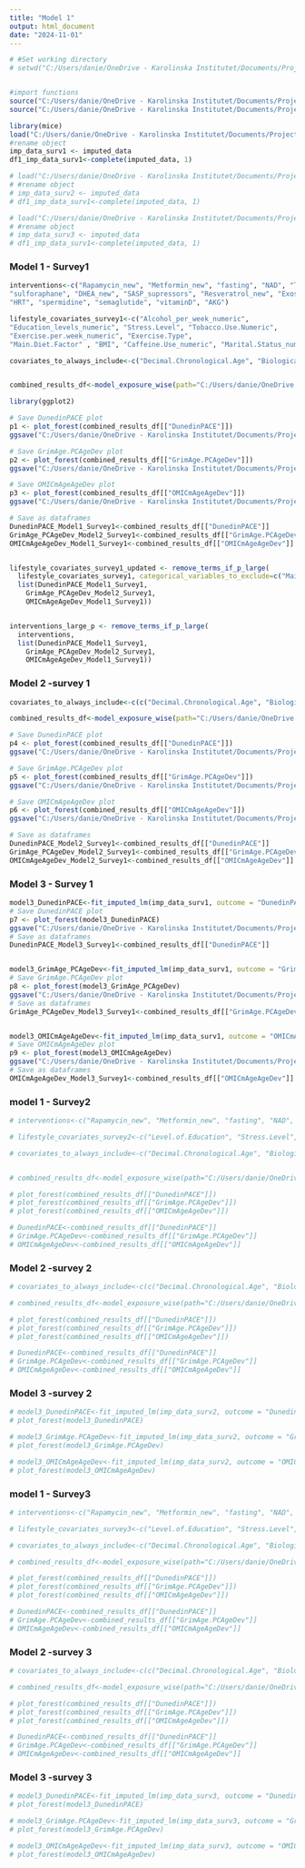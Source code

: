 ```yaml
---
title: "Model 1"
output: html_document
date: "2024-11-01"
---
```

```r
# #Set working directory
# setwd("C:/Users/danie/OneDrive - Karolinska Institutet/Documents/Project 2 - Vscode/Program")


#import functions
source("C:/Users/danie/OneDrive - Karolinska Institutet/Documents/Project 2 - Vscode/Program/modelingFunctions.R")
source("C:/Users/danie/OneDrive - Karolinska Institutet/Documents/Project 2 - Vscode/Program/plot_forest().R")


```

```r
library(mice)
load("C:/Users/danie/OneDrive - Karolinska Institutet/Documents/Project 2 - Vscode/Output/imputed_survey1")
#rename object
imp_data_surv1 <- imputed_data
df1_imp_data_surv1<-complete(imputed_data, 1)

# load("C:/Users/danie/OneDrive - Karolinska Institutet/Documents/Project 2 - Vscode/Output/imputed_survey2.RData")
# #rename object
# imp_data_surv2 <- imputed_data
# df1_imp_data_surv1<-complete(imputed_data, 1)

# load("C:/Users/danie/OneDrive - Karolinska Institutet/Documents/Project 2 - Vscode/Output/imputed_survey3.RData")
# #rename object
# imp_data_surv3 <- imputed_data
# df1_imp_data_surv1<-complete(imputed_data, 1)
```

### Model 1 - Survey1
```r
interventions<-c("Rapamycin_new", "Metformin_new", "fasting", "NAD", "TA65", 
"sulforaphane", "DHEA_new", "SASP_supressors", "Resveratrol_new", "Exosomes", 
"HRT", "spermidine", "semaglutide", "vitaminD", "AKG")

lifestyle_covariates_survey1<-c("Alcohol_per_week_numeric",  
"Education_levels_numeric", "Stress.Level", "Tobacco.Use.Numeric", 
"Exercise.per.week_numeric", "Exercise.Type",
"Main.Diet.Factor" , "BMI", "Caffeine.Use_numeric", "Marital.Status_numeric", "Sexual.Frequency_numeric", "Hours.of.sleep.per.night_numeric")

covariates_to_always_include<-c("Decimal.Chronological.Age", "Biological.Sex" )


combined_results_df<-model_exposure_wise(path="C:/Users/danie/OneDrive - Karolinska Institutet/Documents/Project 2 - Vscode/Output/imputed_survey1", outcome_vars=c("DunedinPACE", "GrimAge.PCAgeDev", "OMICmAgeAgeDev"), exposure_vars=c(interventions,lifestyle_covariates_survey1), covariate_vars = covariates_to_always_include)

library(ggplot2)

# Save DunedinPACE plot
p1 <- plot_forest(combined_results_df[["DunedinPACE"]])
ggsave("C:/Users/danie/OneDrive - Karolinska Institutet/Documents/Project 2 - Vscode/Output/DunedinPACE_Model1_Survey1_plot.png", plot = p1)

# Save GrimAge.PCAgeDev plot
p2 <- plot_forest(combined_results_df[["GrimAge.PCAgeDev"]])
ggsave("C:/Users/danie/OneDrive - Karolinska Institutet/Documents/Project 2 - Vscode/Output/GrimAge_PCAgeDev_Model1_Survey1_plot.png", plot = p2)

# Save OMICmAgeAgeDev plot
p3 <- plot_forest(combined_results_df[["OMICmAgeAgeDev"]])
ggsave("C:/Users/danie/OneDrive - Karolinska Institutet/Documents/Project 2 - Vscode/Output/OMICmAgeAgeDev_Model1_Survey1_plot.png", plot = p3)

# Save as dataframes
DunedinPACE_Model1_Survey1<-combined_results_df[["DunedinPACE"]]
GrimAge_PCAgeDev_Model2_Survey1<-combined_results_df[["GrimAge.PCAgeDev"]]
OMICmAgeAgeDev_Model1_Survey1<-combined_results_df[["OMICmAgeAgeDev"]]


lifestyle_covariates_survey1_updated <- remove_terms_if_p_large(
  lifestyle_covariates_survey1, categorical_variables_to_exclude=c("Main.Diet.Factor", "Exercise.Type"),
  list(DunedinPACE_Model1_Survey1, 
    GrimAge_PCAgeDev_Model2_Survey1, 
    OMICmAgeAgeDev_Model1_Survey1))


interventions_large_p <- remove_terms_if_p_large(
  interventions, 
  list(DunedinPACE_Model1_Survey1, 
    GrimAge_PCAgeDev_Model2_Survey1, 
    OMICmAgeAgeDev_Model1_Survey1))

```

### Model 2 -survey 1
```r
covariates_to_always_include<-c(c("Decimal.Chronological.Age", "Biological.Sex", lifestyle_covariates_survey1_updated ))

combined_results_df<-model_exposure_wise(path="C:/Users/danie/OneDrive - Karolinska Institutet/Documents/Project 2 - Vscode/Output/imputed_survey1", outcome_vars=c("DunedinPACE", "GrimAge.PCAgeDev", "OMICmAgeAgeDev"), exposure_vars=interventions_large_p, covariate_vars = covariates_to_always_include)

# Save DunedinPACE plot
p4 <- plot_forest(combined_results_df[["DunedinPACE"]])
ggsave("C:/Users/danie/OneDrive - Karolinska Institutet/Documents/Project 2 - Vscode/Output/DunedinPACE_Model2_Survey1_plot.png", plot = p4)

# Save GrimAge.PCAgeDev plot
p5 <- plot_forest(combined_results_df[["GrimAge.PCAgeDev"]])
ggsave("C:/Users/danie/OneDrive - Karolinska Institutet/Documents/Project 2 - Vscode/Output/GrimAge_PCAgeDev_Model2_Survey1_plot.png", plot = p5)

# Save OMICmAgeAgeDev plot
p6 <- plot_forest(combined_results_df[["OMICmAgeAgeDev"]])
ggsave("C:/Users/danie/OneDrive - Karolinska Institutet/Documents/Project 2 - Vscode/Output/OMICmAgeAgeDev_Model2_Survey1_plot.png", plot = p6)

# Save as dataframes
DunedinPACE_Model2_Survey1<-combined_results_df[["DunedinPACE"]]
GrimAge_PCAgeDev_Model2_Survey1<-combined_results_df[["GrimAge.PCAgeDev"]]
OMICmAgeAgeDev_Model2_Survey1<-combined_results_df[["OMICmAgeAgeDev"]]


```

### Model 3 - Survey 1
```r

model3_DunedinPACE<-fit_imputed_lm(imp_data_surv1, outcome = "DunedinPACE", exposures=interventions_large_p, covariates=covariates_to_always_include)
# Save DunedinPACE plot
p7 <- plot_forest(model3_DunedinPACE)
ggsave("C:/Users/danie/OneDrive - Karolinska Institutet/Documents/Project 2 - Vscode/Output/DunedinPACE_Model3_Survey1_plot.png", plot = p7)
# Save as dataframes
DunedinPACE_Model3_Survey1<-combined_results_df[["DunedinPACE"]]


model3_GrimAge_PCAgeDev<-fit_imputed_lm(imp_data_surv1, outcome = "GrimAge.PCAgeDev", exposures=interventions_large_p, covariates=covariates_to_always_include)
# Save GrimAge.PCAgeDev plot
p8 <- plot_forest(model3_GrimAge_PCAgeDev)
ggsave("C:/Users/danie/OneDrive - Karolinska Institutet/Documents/Project 2 - Vscode/Output/GrimAge_PCAgeDev_Model3_Survey1_plot.png", plot = p8)
# Save as dataframes
GrimAge_PCAgeDev_Model3_Survey1<-combined_results_df[["GrimAge.PCAgeDev"]]


model3_OMICmAgeAgeDev<-fit_imputed_lm(imp_data_surv1, outcome = "OMICmAgeAgeDev", exposures=interventions_large_p, covariates=covariates_to_always_include)
# Save OMICmAgeAgeDev plot
p9 <- plot_forest(model3_OMICmAgeAgeDev)
ggsave("C:/Users/danie/OneDrive - Karolinska Institutet/Documents/Project 2 - Vscode/Output/OMICmAgeAgeDev_Model3_Survey1_plot.png", plot = p9)
# Save as dataframes
OMICmAgeAgeDev_Model3_Survey1<-combined_results_df[["OMICmAgeAgeDev"]]

```


### model 1 - Survey2
```r
# interventions<-c("Rapamycin_new", "Metformin_new", "fasting", "NAD", "TA65", "sulforaphane", "DHEA_new", "SASP_supressors", "Resveratrol_new", "Exosomes", "HRT", "spermidine", "semaglutide", "vitaminD", "AKG")

# lifestyle_covariates_survey2<-c("Level.of.Education", "Stress.Level", "Tobacco.Use", "Hours.Sedentary.Remaining.Awake", "Strictly.Followed.Main.Diet", "Red.Meat.times.per.week", "Processed.Food.times.per.week", "Feel.Well.Rested.days.per.week", "Screens.before.bed")

# covariates_to_always_include<-c("Decimal.Chronological.Age", "Biological.Sex" )


# combined_results_df<-model_exposure_wise(path="C:/Users/danie/OneDrive - Karolinska Institutet/Documents/Project 2 - Vscode/Output/imputed_survey2.RData", outcome_vars=c("DunedinPACE", "GrimAge.PCAgeDev", "OMICmAgeAgeDev"), exposure_vars=c(interventions,lifestyle_covariates_survey2), covariate_vars = covariates_to_always_include)

# plot_forest(combined_results_df[["DunedinPACE"]])
# plot_forest(combined_results_df[["GrimAge.PCAgeDev"]])
# plot_forest(combined_results_df[["OMICmAgeAgeDev"]])

# DunedinPACE<-combined_results_df[["DunedinPACE"]]
# GrimAge.PCAgeDev<-combined_results_df[["GrimAge.PCAgeDev"]]
# OMICmAgeAgeDev<-combined_results_df[["OMICmAgeAgeDev"]]

```



### Model 2 -survey 2
```r
# covariates_to_always_include<-c(c("Decimal.Chronological.Age", "Biological.Sex",lifestyle_covariates_survey2 ))

# combined_results_df<-model_exposure_wise(path="C:/Users/danie/OneDrive - Karolinska Institutet/Documents/Project 2 - Vscode/Output/imputed_survey2.RData", outcome_vars=c("DunedinPACE", "GrimAge.PCAgeDev", "OMICmAgeAgeDev"), exposure_vars=interventions, covariate_vars = covariates_to_always_include)

# plot_forest(combined_results_df[["DunedinPACE"]])
# plot_forest(combined_results_df[["GrimAge.PCAgeDev"]])
# plot_forest(combined_results_df[["OMICmAgeAgeDev"]])

# DunedinPACE<-combined_results_df[["DunedinPACE"]]
# GrimAge.PCAgeDev<-combined_results_df[["GrimAge.PCAgeDev"]]
# OMICmAgeAgeDev<-combined_results_df[["OMICmAgeAgeDev"]]


```

### Model 3 -survey 2
```r

# model3_DunedinPACE<-fit_imputed_lm(imp_data_surv2, outcome = "DunedinPACE", exposures=interventions, covariates=covariates_to_always_include)
# plot_forest(model3_DunedinPACE)

# model3_GrimAge.PCAgeDev<-fit_imputed_lm(imp_data_surv2, outcome = "GrimAge.PCAgeDev", exposures=interventions, covariates=covariates_to_always_include)
# plot_forest(model3_GrimAge.PCAgeDev)

# model3_OMICmAgeAgeDev<-fit_imputed_lm(imp_data_surv2, outcome = "OMICmAgeAgeDev", exposures=interventions, covariates=covariates_to_always_include)
# plot_forest(model3_OMICmAgeAgeDev)
```

### model 1 - Survey3
```r
# interventions<-c("Rapamycin_new", "Metformin_new", "fasting", "NAD", "TA65", "sulforaphane", "DHEA_new", "SASP_supressors", "Resveratrol_new", "Exosomes", "HRT", "spermidine", "semaglutide", "vitaminD", "AKG")

# lifestyle_covariates_survey3<-c("Level.of.Education", "Stress.Level", "Tobacco.Use", "Hours.of.sleep.per.night", "Hours.Sedentary.Remaining.Awake", "Strictly.Followed.Main.Diet", "Red.Meat.times.per.week", "Processed.Food.times.per.week", "Feel.Well.Rested.days.per.week", "Screens.before.bed",  "BMI")

# covariates_to_always_include<-c("Decimal.Chronological.Age", "Biological.Sex" )

# combined_results_df<-model_exposure_wise(path="C:/Users/danie/OneDrive - Karolinska Institutet/Documents/Project 2 - Vscode/Output/imputed_survey3.RData", outcome_vars=c("DunedinPACE", "GrimAge.PCAgeDev", "OMICmAgeAgeDev"), exposure_vars=c(interventions,lifestyle_covariates_survey3), covariate_vars = covariates_to_always_include)

# plot_forest(combined_results_df[["DunedinPACE"]])
# plot_forest(combined_results_df[["GrimAge.PCAgeDev"]])
# plot_forest(combined_results_df[["OMICmAgeAgeDev"]])

# DunedinPACE<-combined_results_df[["DunedinPACE"]]
# GrimAge.PCAgeDev<-combined_results_df[["GrimAge.PCAgeDev"]]
# OMICmAgeAgeDev<-combined_results_df[["OMICmAgeAgeDev"]]

```

### Model 2 -survey 3
```r

# covariates_to_always_include<-c(c("Decimal.Chronological.Age", "Biological.Sex",lifestyle_covariates_survey3 ))

# combined_results_df<-model_exposure_wise(path="C:/Users/danie/OneDrive - Karolinska Institutet/Documents/Project 2 - Vscode/Output/imputed_survey3.RData", outcome_vars=c("DunedinPACE", "GrimAge.PCAgeDev", "OMICmAgeAgeDev"), exposure_vars=interventions, covariate_vars = covariates_to_always_include)

# plot_forest(combined_results_df[["DunedinPACE"]])
# plot_forest(combined_results_df[["GrimAge.PCAgeDev"]])
# plot_forest(combined_results_df[["OMICmAgeAgeDev"]])

# DunedinPACE<-combined_results_df[["DunedinPACE"]]
# GrimAge.PCAgeDev<-combined_results_df[["GrimAge.PCAgeDev"]]
# OMICmAgeAgeDev<-combined_results_df[["OMICmAgeAgeDev"]]


```

### Model 3 -survey 3
```r

# model3_DunedinPACE<-fit_imputed_lm(imp_data_surv3, outcome = "DunedinPACE", exposures=interventions, covariates=covariates_to_always_include)
# plot_forest(model3_DunedinPACE)

# model3_GrimAge.PCAgeDev<-fit_imputed_lm(imp_data_surv3, outcome = "GrimAge.PCAgeDev", exposures=interventions, covariates=covariates_to_always_include)
# plot_forest(model3_GrimAge.PCAgeDev)

# model3_OMICmAgeAgeDev<-fit_imputed_lm(imp_data_surv3, outcome = "OMICmAgeAgeDev", exposures=interventions, covariates=covariates_to_always_include)
# plot_forest(model3_OMICmAgeAgeDev)
```

